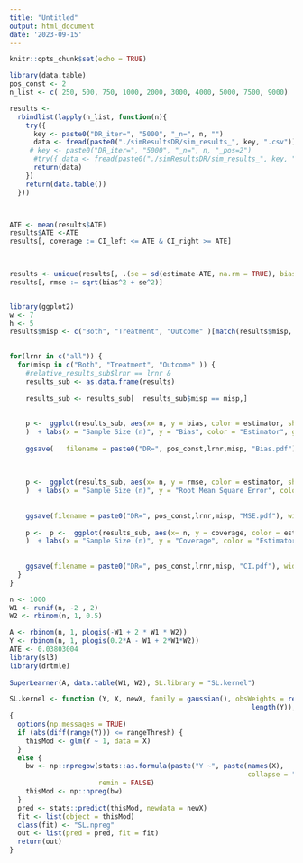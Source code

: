```yaml
---
title: "Untitled"
output: html_document
date: '2023-09-15'
---
```


```r
knitr::opts_chunk$set(echo = TRUE)
```


```r
library(data.table)
pos_const <- 2
n_list <- c( 250, 500, 750, 1000, 2000, 3000, 4000, 5000, 7500, 9000)

results <-
  rbindlist(lapply(n_list, function(n){
    try({
      key <- paste0("DR_iter=", "5000", "_n=", n, "")
      data <- fread(paste0("./simResultsDR/sim_results_", key, ".csv"))
     # key <- paste0("DR_iter=", "5000", "_n=", n, "_pos=2")
      #try({ data <- fread(paste0("./simResultsDR/sim_results_", key, ".csv"))})
      return(data)
    })
    return(data.table())
  }))



ATE <- mean(results$ATE)
results$ATE <-ATE
results[, coverage := CI_left <= ATE & CI_right >= ATE]
 


results <- unique(results[, .(se = sd(estimate-ATE, na.rm = TRUE), bias = abs(mean(estimate - ATE, na.rm = TRUE)), coverage = mean(coverage, na.rm = TRUE)), by = c( "misp",   "estimator", "lrnr", "n")])
results[, rmse := sqrt(bias^2 + se^2)]


library(ggplot2)
w <- 7
h <- 5
results$misp <- c("Both", "Treatment", "Outcome" )[match(results$misp, c("1", "2", "3" ))]
 

for(lrnr in c("all")) {
  for(misp in c("Both", "Treatment", "Outcome" )) {
    #relative_results_sub$lrnr == lrnr &
    results_sub <- as.data.frame(results)
 
    results_sub <- results_sub[  results_sub$misp == misp,]
 
    
    p <-  ggplot(results_sub, aes(x= n, y = bias, color = estimator, shape= estimator)) + geom_point(size = 4) + geom_line( color="grey", linetype = "dashed")   + theme_bw() +     theme(  text = element_text(size=18), axis.text.x = element_text(size = 14 , hjust = 1, vjust = 0.5), legend.position = "bottom",   legend.box = "horizontal" 
    )  + labs(x = "Sample Size (n)", y = "Bias", color = "Estimator", group = "Estimator", shape= "Estimator")   
    
    ggsave(   filename = paste0("DR=", pos_const,lrnr,misp, "Bias.pdf") , width = w, height = h)
    
    
    
    p <-  ggplot(results_sub, aes(x= n, y = rmse, color = estimator, shape= estimator)) + geom_point(size = 4) + geom_line( color="grey", linetype = "dashed")   + theme_bw() +     theme(  text = element_text(size=18), axis.text.x = element_text(size = 14 , hjust = 1, vjust = 0.5), legend.position = "bottom",   legend.box = "horizontal" 
    )  + labs(x = "Sample Size (n)", y = "Root Mean Square Error", color = "Estimator", group = "Estimator", shape= "Estimator")   
    
    
    ggsave(filename = paste0("DR=", pos_const,lrnr,misp, "MSE.pdf"), width = w, height = h)
    
    p <-  p <-  ggplot(results_sub, aes(x= n, y = coverage, color = estimator, shape= estimator)) + geom_point(size = 4) + geom_line( color="grey", linetype = "dashed")   + theme_bw() +     theme(  text = element_text(size=18), axis.text.x = element_text(size = 14 , hjust = 1, vjust = 0.5), legend.position = "bottom",   legend.box = "horizontal" 
    )  + labs(x = "Sample Size (n)", y = "Coverage", color = "Estimator", group = "Estimator", shape= "Estimator")   + scale_y_continuous(breaks = c(1, 0.95, 0.9, 0.8, 0.6, 0.4))
    
    
    ggsave(filename = paste0("DR=", pos_const,lrnr,misp, "CI.pdf"), width = w, height = h)
  }
}


```



```r
n <- 1000
W1 <- runif(n, -2 , 2)
W2 <- rbinom(n, 1, 0.5)

A <- rbinom(n, 1, plogis(-W1 + 2 * W1 * W2))
Y <- rbinom(n, 1, plogis(0.2*A - W1 + 2*W1*W2))
ATE <- 0.03803004
library(sl3)
library(drtmle)
 
SuperLearner(A, data.table(W1, W2), SL.library = "SL.kernel")

SL.kernel <- function (Y, X, newX, family = gaussian(), obsWeights = rep(1, 
                                                            length(Y)), rangeThresh = 1e-07, ...) 
{
  options(np.messages = TRUE)
  if (abs(diff(range(Y))) <= rangeThresh) {
    thisMod <- glm(Y ~ 1, data = X)
  }
  else {
    bw <- np::npregbw(stats::as.formula(paste("Y ~", paste(names(X), 
                                                           collapse = "+"))), data = X, ftol = 0.01, tol = 0.01, 
                      remin = FALSE)
    thisMod <- np::npreg(bw)
  }
  pred <- stats::predict(thisMod, newdata = newX)
  fit <- list(object = thisMod)
  class(fit) <- "SL.npreg"
  out <- list(pred = pred, fit = fit)
  return(out)
}



```
